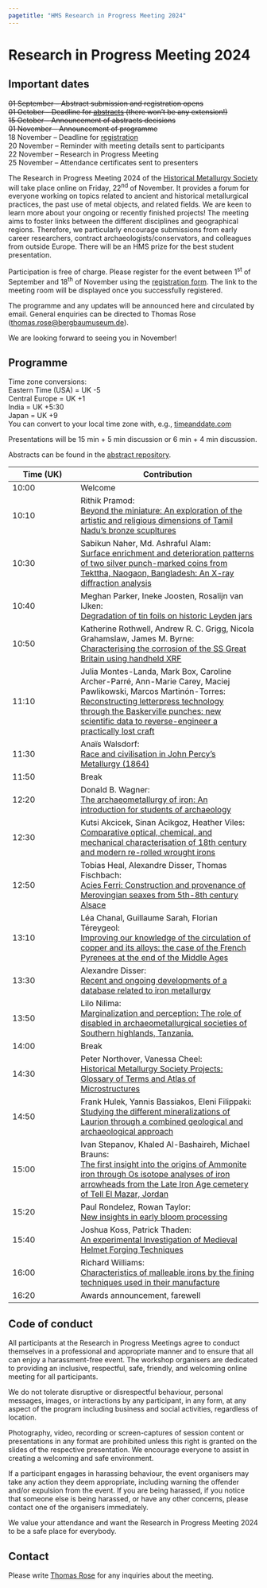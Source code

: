 ```yaml
---
pagetitle: "HMS Research in Progress Meeting 2024"
---
```


# Research in Progress Meeting 2024

::: {.callout-important icon=false} 

## Important dates
~~01 September -- Abstract submission and registration opens~~  
~~01 October -- Deadline for [abstracts](https://forms.gle/4WL3oqG4vHh1F7ti7) (there won't be any extension!)~~  
~~15 October -- Announcement of abstracts decisions~~  
~~01 November -- Announcement of programme~~  
18 November -- Deadline for [registration](https://forms.gle/dzQemocN3TtX6LhF7)  
20 November -- Reminder with meeting details sent to participants  
22 November -- Research in Progress Meeting  
25 November -- Attendance certificates sent to presenters

::: 

<!-- ## Call for Papers -->
The Research in Progress Meeting 2024 of the [Historical Metallurgy Society](https://historicalmetallurgy.org/) will take place online on Friday, 22^nd^ of November. It provides a forum for everyone working on topics related to ancient and historical metallurgical practices, the past use of metal objects, and related fields. We are keen to learn more about your ongoing or recently finished projects! The meeting aims to foster links between the different disciplines and geographical regions. Therefore, we particularly encourage submissions from early career researchers, contract archaeologists/conservators, and colleagues from outside Europe. There will be an HMS prize for the best student presentation. 

<!--
Abstracts (up to 200 words) can be submitted until 1^st^ of October via the [submission form](https://forms.gle/4WL3oqG4vHh1F7ti7). Please note that there won't be an extension of the submission deadline. 

Presentations can be either 6 min or 15 min long (with time for questions added). We encourage all presenters to take full advantage of the flexibility a virtual event provides and present their project in a way that suits them and their project best. Pre-recorded contribution are possible but the presenter must be present in the meeting to answer any questions. Presentations will be scheduled in a way that considers the different presenter’s time zones. 
-->

Participation is free of charge. Please register for the event between 1^st^ of September and 18^th^ of November using the [registration form](https://forms.gle/dzQemocN3TtX6LhF7). The link to the meeting room will be displayed once you successfully registered.  

The programme and any updates will be announced here and circulated by email. General enquiries can be directed to Thomas Rose (<thomas.rose@bergbaumuseum.de>).

We are looking forward to seeing you in November! 


## Programme

[Time zone conversions:  
Eastern Time (USA) = UK -5  
Central Europe = UK +1  
India = UK +5:30  
Japan = UK +9  
You can convert to your local time zone with, e.g., [timeanddate.com](https://www.timeanddate.com/worldclock/converter.html?iso=20231124T100000&p1=136)]{.aside}

Presentations will be 15 min + 5 min discussion or 6 min + 4 min discussion.  

Abstracts can be found in the [abstract repository](abstracts.qmd). 

| Time (UK) | Contribution |
|------|----------------|
|10:00 | Welcome |
|10:10 | Rithik Pramod: <br> [Beyond the miniature: An exploration of the artistic and religious dimensions of Tamil Nadu's bronze scupltures](abstracts/2024-1.qmd) |
|10:30 | Sabikun Naher, Md. Ashraful Alam: <br> [Surface enrichment and deterioration patterns of two silver punch-marked coins from Tekttha, Naogaon, Bangladesh: An X-ray diffraction analysis](abstracts/2024-2.qmd) |
|10:40 | Meghan Parker, Ineke Joosten, Rosalijn van IJken: <br> [Degradation of tin foils on historic Leyden jars](abstracts/2024-3.qmd) |
|10:50 | Katherine Rothwell, Andrew R. C. Grigg, Nicola Grahamslaw, James M. Byrne: <br> [Characterising the corrosion of the SS Great Britain using handheld XRF](abstracts/2024-4.qmd) |
|11:10 | Julia Montes-Landa, Mark Box, Caroline Archer-Parré, Ann-Marie Carey, Maciej Pawlikowski, Marcos Martinón-Torres: <br> [Reconstructing letterpress technology through the Baskerville punches: new scientific data to reverse-engineer a practically lost craft](abstracts/2024-5.qmd) |
|11:30 | Anaïs Walsdorf: <br> [Race and civilisation in John Percy’s Metallurgy (1864)](abstracts/2024-6.qmd) |
|11:50 | Break |
|12:20 | Donald B. Wagner: <br> [The archaeometallurgy of iron: An introduction for students of archaeology](abstracts/2024-8.qmd) |
|12:30 | Kutsi Akcicek, Sinan Acikgoz, Heather Viles: <br> [Comparative optical, chemical, and mechanical characterisation of 18th century and modern re-rolled wrought irons](abstracts/2024-9.qmd) |
|12:50 | Tobias Heal, Alexandre Disser, Thomas Fischbach: <br> [Acies Ferri: Construction and provenance of Merovingian seaxes from 5th-8th century Alsace](abstracts/2024-10.qmd) |
|13:10 | Léa Chanal, Guillaume Sarah, Florian Téreygeol: <br> [Improving our knowledge of the circulation of copper and its alloys: the case of the French Pyrenees at the end of the Middle Ages](abstracts/2024-11.qmd) |
|13:30 | Alexandre Disser: <br> [Recent and ongoing developments of a database related to iron metallurgy](abstracts/2024-12.qmd) |
|13:50 | Lilo Nilima: <br> [Marginalization and perception: The role of disabled in archaeometallurgical societies of Southern highlands, Tanzania.](abstracts/2024-13.qmd) |
|14:00 | Break |
|14:30 | Peter Northover, Vanessa Cheel: <br> [Historical Metallurgy Society Projects: Glossary of Terms and Atlas of Microstructures](abstracts/2024-15.qmd) |
|14:50 | Frank Hulek, Yannis Bassiakos, Eleni Filippaki: <br> [Studying the different mineralizations of Laurion through a combined geological and archaeological approach](abstracts/2024-16.qmd) |
|15:00 | Ivan Stepanov, Khaled Al-Bashaireh, Michael Brauns: <br> [The first insight into the origins of Ammonite iron through Os isotope analyses of iron arrowheads from the Late Iron Age cemetery of Tell El Mazar, Jordan](abstracts/2024-17.qmd) |
|15:20 | Paul Rondelez, Rowan Taylor: <br> [New insights in early bloom processing](abstracts/2024-18.qmd) |
|15:40 | Joshua Koss, Patrick Thaden: <br> [An experimental Investigation of Medieval Helmet Forging Techniques](abstracts/2024-19.qmd)|
|16:00 | Richard Williams: <br> [Characteristics of malleable irons by the fining techniques used in their manufacture](abstracts/2024-20.qmd) |
|16:20 | Awards announcement, farewell |



## Code of conduct
All participants at the Research in Progress Meetings agree to conduct themselves in a professional and appropriate manner and to ensure that all can enjoy a harassment-free event. The workshop organisers are dedicated to providing an inclusive, respectful, safe, friendly, and welcoming online meeting for all participants.

We do not tolerate disruptive or disrespectful behaviour, personal messages, images, or interactions by any participant, in any form, at any aspect of the program including business and social activities, regardless of location. 

Photography, video, recording or screen-captures of session content or presentations in any format are prohibited unless this right is granted on the slides of the respective presentation. We encourage everyone to assist in creating a welcoming and safe environment. 

If a participant engages in harassing behaviour, the event organisers may take any action they deem appropriate, including warning the offender and/or expulsion from the event. If you are being harassed, if you notice that someone else is being harassed, or have any other concerns, please contact one of the organisers immediately. 

We value your attendance and want the Research in Progress Meeting 2024 to be a safe place for everybody. 

## Contact
Please write [Thomas Rose](mailto:thomas.rose@bergbaumuseum.de) for any inquiries about the meeting. 
